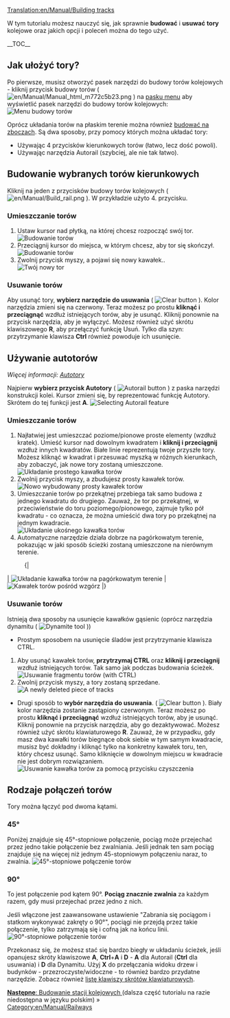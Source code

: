 [[Translation:en/Manual/Building tracks]]
{{en/Manual/Tutorial/Navigation}}

<!-- for search bot mainly -->
W tym tutorialu możesz nauczyć się, jak sprawnie '''budować''' i '''usuwać''' '''tory''' kolejowe oraz jakich opcji i poleceń można do tego użyć.

__TOC__
==Jak ułożyć tory?==

Po pierwsze, musisz otworzyć pasek narzędzi do budowy torów kolejowych - kliknij przycisk budowy torów ( [[File:en/Manual/Manual html m772c5b23.png]] ) na [[en/Manual/Game interface#the-menu-bar|pasku menu]] aby wyświetlić pasek narzędzi do budowy torów kolejowych:
[[File:en/Manual/Railroad Construction.png|none|frame|Menu budowy torów]]

Oprócz układania torów na płaskim terenie można również [[pl/Archive/Manual/Settings/Budowa na skarpach|budować na zboczach]]. Są dwa sposoby, przy pomocy których można układać tory:
* Używając 4 przycisków kierunkowych torów (łatwo, lecz dość powoli).
* Używając narzędzia Autorail (szybciej, ale nie tak łatwo).

== Budowanie wybranych torów kierunkowych ==

Kliknij na jeden z przycisków budowy torów kolejowych ( [[File:en/Manual/Build rail.png]] ). W przykładzie użyto 4. przycisku.

=== Umieszczanie torów ===
#Ustaw kursor nad płytką, na której chcesz rozpocząć swój tor.<br/>[[File:en/Manual/Laying track 1.png|none|frame|Budowanie torów]]
#Przeciągnij kursor do miejsca, w którym chcesz, aby tor się skończył.<br/>[[File:en/Manual/Laying track 2.png|none|frame|Budowanie torów]]
#Zwolnij przycisk myszy, a pojawi się nowy kawałek..<br/>[[File:en/Manual/Laying track 3.png|none|frame|Twój nowy tor]]

=== Usuwanie torów === 
Aby usunąć tory, '''wybierz narzędzie do usuwania''' ( [[File:en/Manual/Toggle clear active.png|Clear button]] ). Kolor narzędzia zmieni się na czerwony.  Teraz możesz po prostu '''kliknąć i przeciągnąć''' wzdłuż istniejących torów, aby je usunąć. Kliknij ponownie na przycisk narzędzia, aby je wyłączyć. Możesz również użyć skrótu klawiszowego '''R''', aby przełączyć funkcję Usuń. Tylko dla szyn: przytrzymanie klawisza '''Ctrl''' również powoduje ich usunięcie.

== Używanie autotorów ==
''Więcej informacji: [[pl/Archive/Manual/Autotory|Autotory]]''

Najpierw '''wybierz przycisk Autotory''' ( [[File:en/Manual/Build autorail.png|Autorail button]] ) z paska narzędzi konstrukcji kolei. Kursor zmieni się, by reprezentować funkcję Autotory. Skrótem do tej funkcji jest '''A'''.
[[File:en/Manual/AutorailTut1.png|none|frame|Selecting Autorail feature]]

=== Umieszczanie torów ===
#Najłatwiej jest umieszczać poziome/pionowe proste elementy (wzdłuż kratek).  Umieść kursor nad dowolnym kwadratem i '''kliknij i przeciągnij''' wzdłuż innych kwadratów. Białe linie reprezentują twoje przyszłe tory.<br/>Możesz kliknąć w kwadrat i przesuwać myszką w różnych kierunkach, aby zobaczyć, jak nowe tory zostaną umieszczone.<br/>[[File:en/Manual/AutorailTut2.png|none|frame|Układanie prostego kawałka torów]]
#Zwolnij przycisk myszy, a zbudujesz prosty kawałek torów.<br/>[[File:en/Manual/AutorailTut3.png|none|frame|Nowo wybudowany prosty kawałek torów]]
#Umieszczanie torów po przekątnej przebiega tak samo budowa z jednego kwadratu do drugiego. Zauważ, że tor po przekątnej, w przeciwieństwie do toru poziomego/pionowego, zajmuje tylko pół kwadratu - co oznacza, że można umieścić dwa tory po przekątnej na jednym kwadracie.<br/>[[File:en/Manual/AutorailTut4.png|none|frame|Układanie ukośnego kawałka torów]]
#Automatyczne narzędzie działa dobrze na pagórkowatym terenie, pokazując w jaki sposób ścieżki zostaną umieszczone na nierównym terenie.
:{|
| [[File:en/Manual/AutorailTut5.png|none|frame|Układanie kawałka torów na pagórkowatym terenie]]
| [[File:en/Manual/AutorailTut6.png|none|frame|Kawałek torów pośród wzgórz]]
|}
=== Usuwanie torów ===
Istnieją dwa sposoby na usunięcie kawałków gąsienic (oprócz narzędzia dynamitu ( [[File:en/Manual/Clear title.png|Dynamite tool]] ))

*Prostym sposobem na usunięcie śladów jest przytrzymanie klawisza CTRL.

#Aby usunąć kawałek torów, '''przytrzymaj CTRL''' oraz '''kliknij i przeciągnij''' wzdłuż istniejących torów. Tak samo jak podczas budowania ścieżek.<br/>[[File:en/Manual/AutorailTut7.png|none|frame|Usuwanie fragmentu torów (with CTRL)]]
#Zwolnij przycisk myszy, a tory zostaną sprzedane.<br/>[[File:en/Manual/AutorailTut8.png|none|frame|A newly deleted piece of tracks]]

*Drugi sposób to '''wybór narzędzia do usuwania'''. ( [[File:en/Manual/Toggle clear active.png|Clear button]] ). Biały kolor narzędzia zostanie zastąpiony czerwonym. Teraz możesz po prostu '''kliknąć i przeciągnąć''' wzdłuż istniejących torów, aby je usunąć. Kliknij ponownie na przycisk narzędzia, aby go dezaktywować. Możesz również użyć skrótu klawiaturowego '''R'''.  Zauważ, że w przypadku, gdy masz dwa kawałki torów biegnące obok siebie w tym samym kwadracie, musisz być dokładny i kliknąć tylko na konkretny kawałek toru, ten, który chcesz usunąć.  Samo kliknięcie w dowolnym miejscu w kwadracie nie jest dobrym rozwiązaniem.[[File:en/Manual/AutorailTut11.png|none|frame|Usuwanie kawałka torów za pomocą przycisku czyszczenia]]

== Rodzaje połączeń torów ==
Tory można łączyć pod dwoma kątami.

===45&#176;=== 
Poniżej znajduje się 45&#176;-stopniowe połączenie, pociąg może przejechać przez jedno takie połączenie bez zwalniania. Jeśli jednak ten sam pociąg znajduje się na więcej niż jednym 45-stopniowym połączeniu naraz, to zwalnia.
[[File:en/Manual/AutorailTut9.png|frame|none|45&#176;-stopniowe połączenie torów]]

===90&#176;===
To jest połączenie pod kątem 90&#176;. '''Pociąg znacznie zwalnia''' za każdym razem, gdy musi przejechać przez jedno z nich.

Jeśli włączone jest zaawansowane ustawienie "Zabrania się pociągom i statkom wykonywać zakręty o 90&#176;", pociągi nie przejdą przez takie połączenie, tylko zatrzymają się i cofną jak na końcu linii. 
[[File:en/Manual/AutorailTut10.png|frame|none|90&#176;-stopniowe połączenie torów]]

Przekonasz się, że możesz stać się bardzo biegły w układaniu ścieżek, jeśli opanujesz skróty klawiszowe '''A''', '''Ctrl'''+'''A''' i '''D''' - '''A''' dla Autorail ('''Ctrl''' dla usuwania) i '''D''' dla Dynamitu. Użyj '''X''' do przełączania widoku drzew i budynków - przezroczyste/widoczne - to również bardzo przydatne narzędzie. Zobacz również [[pl/Manual/Skróty klawiszowe|listę klawiszy skrótów klawiaturowych]]. 

<span style="float: right">[[en/Manual/Building railway stations|'''Następne''': Budowanie stacji kolejowych ]](dalsza część tutorialu na razie niedostępna w języku polskim) &raquo;</span>

[[Category:en/Manual/Railways]]